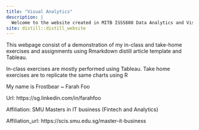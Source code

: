 ```yaml
---
title: "Visual Analytics"
description: |
  Welcome to the website created in MITB ISSS608 Data Analytics and Visualisation using R and Tableau. 
site: distill::distill_website
---
```


This webpage consist of a demonstration of my in-class and take-home exercises and assignments using Rmarkdown distill article template and Tableau.

In-class exercises are mostly performed using Tableau.
Take home exercises are to replicate the same charts using R

My name is Frostbear ~ Farah Foo

Url: https://sg.linkedin.com/in/farahfoo

Affiliation: SMU Masters in IT business (Fintech and Analytics)

Affiliation_url: https://scis.smu.edu.sg/master-it-business